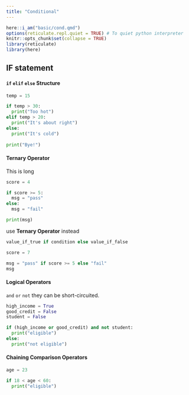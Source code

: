 ```yaml
---
title: "Conditional"
---
```


```r
here::i_am("basic/cond.qmd")
options(reticulate.repl.quiet = TRUE) # To quiet python interpreter
knitr::opts_chunk$set(collapse = TRUE)
library(reticulate)
library(here)
```

## IF statement

#### `if` `elif` `else` Structure

```python
temp = 15

if temp > 30:
  print("Too hot")
elif temp > 20:
  print("It's about right")
else:
  print("It's cold")
  
print("Bye!")
```

#### Ternary Operator

This is long

```python
score = 4

if score >= 5:
  msg = "pass"
else:
  msg = "fail"

print(msg)
```


use **Ternary Operator** instead

```python
value_if_true if condition else value_if_false
```


```python
score = 7

msg = "pass" if score >= 5 else "fail"
msg
```

#### Logical Operators

`and` `or` `not` they can be short-circuited.

```python
high_income = True
good_credit = False
student = False

if (high_income or good_credit) and not student:
  print("eligible")
else:
  print("not eligible")
```

#### Chaining Comparison Operators


```python
age = 23

if 18 < age < 60:
  print("eligible")
```

